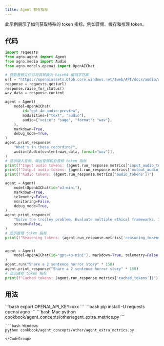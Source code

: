 ```yaml
---
title: Agent 额外指标
---
```


此示例展示了如何获取特殊的 token 指标，例如音频、缓存和推理 token。

## 代码

```python cookbook/agent_concepts/other/agent_extra_metrics.py
import requests
from agno.agent import Agent
from agno.media import Audio
from agno.models.openai import OpenAIChat

# 获取音频文件并将其转换为 base64 编码字符串
url = "https://openaiassets.blob.core.windows.net/$web/API/docs/audio/alloy.wav"
response = requests.get(url)
response.raise_for_status()
wav_data = response.content

agent = Agent(
    model=OpenAIChat(
        id="gpt-4o-audio-preview",
        modalities=["text", "audio"],
        audio={"voice": "sage", "format": "wav"},
    ),
    markdown=True,
    debug_mode=True,
)
agent.print_response(
    "What's in these recording?",
    audio=[Audio(content=wav_data, format="wav")],
)
# 显示输入音频、输出音频和总音频 token 指标
print(f"Input audio tokens: {agent.run_response.metrics['input_audio_tokens']}")
print(f"Output audio tokens: {agent.run_response.metrics['output_audio_tokens']}")
print(f"Audio tokens: {agent.run_response.metrics['audio_tokens']}")

agent = Agent(
    model=OpenAIChat(id="o3-mini"),
    markdown=True,
    telemetry=False,
    monitoring=False,
    debug_mode=True,
)
agent.print_response(
    "Solve the trolley problem. Evaluate multiple ethical frameworks. Include an ASCII diagram of your solution.",
    stream=False,
)
# 显示推理 token 指标
print(f"Reasoning tokens: {agent.run_response.metrics['reasoning_tokens']}")


agent = Agent(
    model=OpenAIChat(id="gpt-4o-mini"), markdown=True, telemetry=False, monitoring=False
)
agent.run("Share a 2 sentence horror story" * 150)
agent.print_response("Share a 2 sentence horror story" * 150)
# 显示缓存 token 指标
print(f"Cached tokens: {agent.run_response.metrics['cached_tokens']}")
```

## 用法

<Steps>
  <Snippet file="create-venv-step.mdx" />

  <Step title="设置你的 API 密钥">
    ```bash
    export OPENAI_API_KEY=xxx
    ```
  </Step>

  <Step title="安装库">
    ```bash
    pip install -U requests openai agno
    ```
  </Step>

  <Step title="运行 Agent">
    <CodeGroup>
    ```bash Mac
    python cookbook/agent_concepts/other/agent_extra_metrics.py
    ```

    ```bash Windows
    python cookbook/agent_concepts/other/agent_extra_metrics.py
    ```
    </CodeGroup>
  </Step>
</Steps>